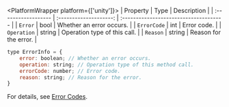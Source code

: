 <PlatformWrapper platform={['unity']}>
|  Property  |  Type  | Description                            |
| :------------------ | :--------------------: | :------------------------------------- |
| `Error`         |         bool         | Whether an error occurs.      |
| `ErrorCode` | int | Error code. |
| `Operation` | string | Operation type of this call. |
| `Reason` | string | Reason for the error. |

</PlatformWrapper>
<PlatformWrapper platform={['web']}>

```javascript 
type ErrorInfo = {
    error: boolean; // Whether an error occurs.
    operation: string; // Operation type of this method call.
    errorCode: number; // Error code.
    reason: string; // Reason for the error.
}
```

For details, see [Error Codes](#error-codes-table).
</PlatformWrapper>